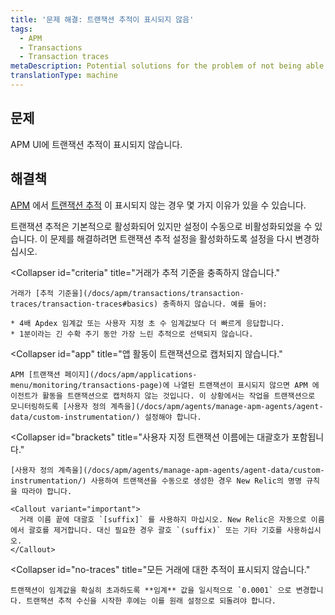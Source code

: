 ```yaml
---
title: '문제 해결: 트랜잭션 추적이 표시되지 않음'
tags:
  - APM
  - Transactions
  - Transaction traces
metaDescription: Potential solutions for the problem of not being able to find transaction traces in APM.
translationType: machine
---
```


## 문제

APM UI에 트랜잭션 추적이 표시되지 않습니다.

## 해결책

[APM](/docs/apm/new-relic-apm/getting-started/welcome-new-relic-apm) 에서 [트랜잭션 추적](/docs/apm/transactions/transaction-traces/transaction-traces) 이 표시되지 않는 경우 몇 가지 이유가 있을 수 있습니다.

<CollapserGroup>
  <Collapser
    id="disabled"
    title="거래 추적이 비활성화되었습니다."
  >
    트랜잭션 추적은 기본적으로 활성화되어 있지만 설정이 수동으로 비활성화되었을 수 있습니다. 이 문제를 해결하려면 트랜잭션 추적 설정을 활성화하도록 설정을 다시 변경하십시오.
  </Collapser>

  <Collapser
    id="criteria"
    title="거래가 추적 기준을 충족하지 않습니다."
  >
    거래가 [추적 기준을](/docs/apm/transactions/transaction-traces/transaction-traces#basics) 충족하지 않습니다. 예를 들어:

    * 4배 Apdex 임계값 또는 사용자 지정 초 수 임계값보다 더 빠르게 응답합니다.
    * 1분이라는 긴 수확 주기 동안 가장 느린 추적으로 선택되지 않습니다.
  </Collapser>

  <Collapser
    id="app"
    title="앱 활동이 트랜잭션으로 캡처되지 않습니다."
  >
    APM [트랜잭션 페이지](/docs/apm/applications-menu/monitoring/transactions-page)에 나열된 트랜잭션이 표시되지 않으면 APM 에이전트가 활동을 트랜잭션으로 캡처하지 않는 것입니다. 이 상황에서는 작업을 트랜잭션으로 모니터링하도록 [사용자 정의 계측을](/docs/apm/agents/manage-apm-agents/agent-data/custom-instrumentation/) 설정해야 합니다.
  </Collapser>

  <Collapser
    id="brackets"
    title="사용자 지정 트랜잭션 이름에는 대괄호가 포함됩니다."
  >
    [사용자 정의 계측을](/docs/apm/agents/manage-apm-agents/agent-data/custom-instrumentation/) 사용하여 트랜잭션을 수동으로 생성한 경우 New Relic의 명명 규칙을 따라야 합니다.

    <Callout variant="important">
      거래 이름 끝에 대괄호 `[suffix]` 를 사용하지 마십시오. New Relic은 자동으로 이름에서 괄호를 제거합니다. 대신 필요한 경우 괄호 `(suffix)` 또는 기타 기호를 사용하십시오.
    </Callout>
  </Collapser>

  <Collapser
    id="no-traces"
    title="모든 거래에 대한 추적이 표시되지 않습니다."
  >
    트랜잭션이 임계값을 확실히 초과하도록 **임계** 값을 일시적으로 `0.0001` 으로 변경합니다. 트랜잭션 추적 수신을 시작한 후에는 이를 원래 설정으로 되돌려야 합니다.
  </Collapser>
</CollapserGroup>